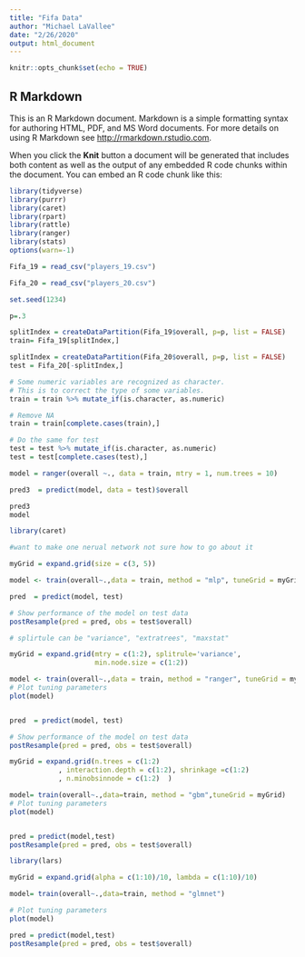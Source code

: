 ---
title: "Fifa Data"
author: "Michael LaVallee"
date: "2/26/2020"
output: html_document
---

```{r setup, include=FALSE}
knitr::opts_chunk$set(echo = TRUE)
```

## R Markdown

This is an R Markdown document. Markdown is a simple formatting syntax for authoring HTML, PDF, and MS Word documents. For more details on using R Markdown see <http://rmarkdown.rstudio.com>.

When you click the **Knit** button a document will be generated that includes both content as well as the output of any embedded R code chunks within the document. You can embed an R code chunk like this:

```{r}
library(tidyverse)
library(purrr)
library(caret)
library(rpart)
library(rattle)
library(ranger)
library(stats)
options(warn=-1)

Fifa_19 = read_csv("players_19.csv")

Fifa_20 = read_csv("players_20.csv")

set.seed(1234)

p=.3

splitIndex = createDataPartition(Fifa_19$overall, p=p, list = FALSE)
train= Fifa_19[splitIndex,]

splitIndex = createDataPartition(Fifa_20$overall, p=p, list = FALSE)
test = Fifa_20[-splitIndex,]

# Some numeric variables are recognized as character. 
# This is to correct the type of some variables. 
train = train %>% mutate_if(is.character, as.numeric)

# Remove NA
train = train[complete.cases(train),]

# Do the same for test
test = test %>% mutate_if(is.character, as.numeric)
test = test[complete.cases(test),]
```


```{r}

model = ranger(overall ~., data = train, mtry = 1, num.trees = 10)

pred3  = predict(model, data = test)$overall 

pred3
model

```

```{r}
library(caret)

#want to make one nerual network not sure how to go about it

myGrid = expand.grid(size = c(3, 5))

model <- train(overall~.,data = train, method = "mlp", tuneGrid = myGrid)

pred  = predict(model, test)

# Show performance of the model on test data
postResample(pred = pred, obs = test$overall)
```

```{r}

# splirtule can be "variance", "extratrees", "maxstat" 

myGrid = expand.grid(mtry = c(1:2), splitrule='variance',
                     min.node.size = c(1:2))

model <- train(overall~.,data = train, method = "ranger", tuneGrid = myGrid)
# Plot tuning parameters
plot(model)


pred  = predict(model, test)

# Show performance of the model on test data
postResample(pred = pred, obs = test$overall)

```

```{r}
myGrid = expand.grid(n.trees = c(1:2)
            , interaction.depth = c(1:2), shrinkage =c(1:2) 
            , n.minobsinnode = c(1:2)  )

model= train(overall~.,data=train, method = "gbm",tuneGrid = myGrid)
# Plot tuning parameters
plot(model)


pred = predict(model,test)
postResample(pred = pred, obs = test$overall)
```

```{r}
library(lars)

myGrid = expand.grid(alpha = c(1:10)/10, lambda = c(1:10)/10)

model= train(overall~.,data=train, method = "glmnet")

# Plot tuning parameters
plot(model)

pred = predict(model,test)
postResample(pred = pred, obs = test$overall)
```




